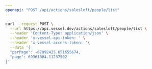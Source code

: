 ```yaml
---
openapi: "POST /api/actions/salesloft/people/list"
---
```


<RequestExample>

```bash Request
curl --request POST \
  --url https://api.vessel.dev/actions/salesloft/people/list \
  --header 'Content-Type: application/json' \
  --header 'x-vessel-api-token: ' \
  --header 'x-vessel-access-token: '\
  --data '{
  "perPage": -67092425.651655674,
  "page": 69361004.11237502
}'
```

</RequestExample>
